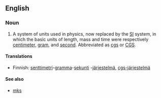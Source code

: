 {{wikipedia|International System of Units}}
==English==

===Noun===
{{en-noun|-}}

#{{science}} A system of units used in physics, now replaced by the [[SI]] system, in which the basic units of length, mass and time were respectively [[centimeter]], [[gram]], and [[second]].  Abbreviated as [[cgs]] or [[CGS]].

====Translations====
{{top}}
* Finnish: [[senttimetri]]-[[gramma]]-[[sekunti]] -[[järjestelmä]], [[cgs-järjestelmä]]
{{mid}}
{{bottom}}

====See also====
*[[mks]]